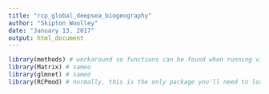 ```yaml
---
title: "rcp_global_deepsea_biogeography"
author: "Skipton Woolley"
date: "January 13, 2017"
output: html_document
---
```


```r
library(methods) # workaround so functions can be found when running via RScript
library(Matrix) # sameo
library(glmnet) # sameo
library(RCPmod) # normally, this is the only package you'll need to load, rest will load via namespace
```



